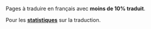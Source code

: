 

Pages à traduire en français avec '''moins de 10% traduit'''.

Pour les '''[[:Category:en/Other languages|statistiques]]''' sur la traduction.